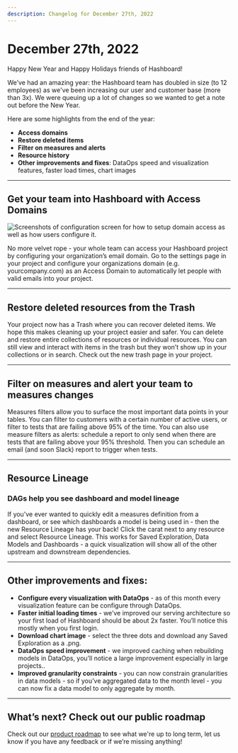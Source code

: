 ```yaml
---
description: Changelog for December 27th, 2022
---
```


# December 27th, 2022

Happy New Year and Happy Holidays friends of Hashboard!

We’ve had an amazing year: the Hashboard team has doubled in size (to 12 employees) as we've been increasing our user and customer base (more than 3x). We were queuing up a lot of changes so we wanted to get a note out before the New Year.

Here are some highlights from the end of the year:

- **Access domains**
- **Restore deleted items**
- **Filter on measures and alerts**
- **Resource history**
- **Other improvements and fixes**: DataOps speed and visualization features, faster load times, chart images

---

## Get your team into Hashboard with Access Domains

<img
  src="/product_updates/221227_access.png"
  alt="Screenshots of configuration screen for how to setup domain access as well as how users configure it."
/>

No more velvet rope - your whole team can access your Hashboard project by configuring your organization’s email domain. Go to the settings page in your project and configure your organizations domain (e.g. yourcompany.com) as an Access Domain to automatically let people with valid emails into your project.

---

## Restore deleted resources from the Trash

Your project now has a Trash where you can recover deleted items. We hope this makes cleaning up your project easier and safer. You can delete and restore entire collections of resources or individual resources. You can still view and interact with items in the trash but they won’t show up in your collections or in search. Check out the new trash page in your project.

---

## Filter on measures and alert your team to measures changes

Measures filters allow you to surface the most important data points in your tables. You can filter to customers with a certain number of active users, or filter to tests that are failing above 95% of the time. You can also use measure filters as alerts: schedule a report to only send when there are tests that are failing above your 95% threshold. Then you can schedule an email (and soon Slack) report to trigger when tests.

---

## Resource Lineage

### DAGs help you see dashboard and model lineage

If you’ve ever wanted to quickly edit a measures definition from a dashboard, or see which dashboards a model is being used in - then the new Resource Lineage has your back! Click the carat next to any resource and select Resource Lineage. This works for Saved Exploration, Data Models and Dashboards - a quick visualization will show all of the other upstream and downstream dependencies.

---

## Other improvements and fixes:

- **Configure every visualization with DataOps** - as of this month every visualization feature can be configure through DataOps.
- **Faster initial loading times** - we’ve improved our serving architecture so your first load of Hashboard should be about 2x faster. You’ll notice this mostly when you first login.
- **Download chart image** - select the three dots and download any Saved Exploration as a .png.
- **DataOps speed improvement** - we improved caching when rebuilding models in DataOps, you’ll notice a large improvement especially in large projects..
- **Improved granularity constraints** - you can now constrain granularities in data models - so if you’ve aggregated data to the month level - you can now fix a data model to only aggregate by month.

---

## What’s next? Check out our public roadmap

Check out our [product roadmap](product-roadmap) to see what we're up to long term, let us know if you have any feedback or if we’re missing anything!

